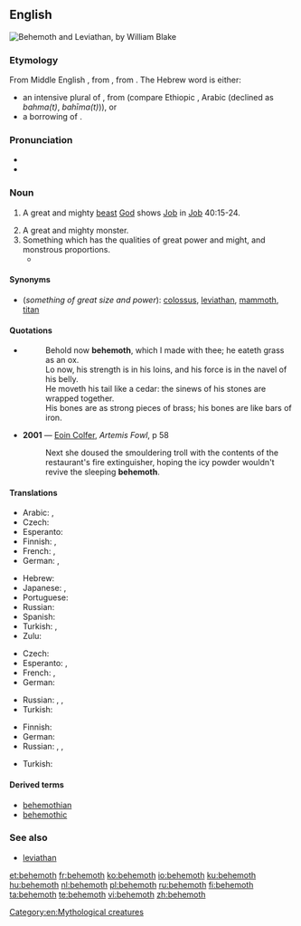 ==English==
{{was wotd|2006|July|3}}
[[Image:Behemoth3.jpg|thumb|Behemoth and Leviathan, by William Blake]]
{{wikipedia}}

===Etymology===
From Middle English {{term|behemoth|behemoth, bemoth|lang=enm}}, from {{etyl|LL.|en}}, from {{etyl|he|en}} {{term|בהמות|tr=bəhēmōth|lang=he}}. The Hebrew word is either:
* an intensive plural of {{term|בהמה||tr=bəhēmāh|beast|lang=he}}, from {{etyl|sem-pro|en}} (compare Ethiopic {{term|||tr=bəhma|dumb, speechless|lang=gez}}, Arabic {{term|||tr=ʼabham|animal|lang=ar}} (declined as ''bahma(t)'', ''bahīma(t)'')), or
* a borrowing of {{etyl|egy|en}} {{term|||tr=p-ehe-mau|hippopotamus|lit=water-ox|lang=egy}}.

===Pronunciation===
* {{IPA|/bəˈhi(ː)məθ/|lang=en}}
* {{audio|en-us-behemoth.ogg|Audio (US)|lang=en}}

===Noun===
{{en-noun}}

# {{context|Bible|lang=en}} A great and mighty [[beast]] [[God]] shows [[Job]] in [[Job]] 40:15-24.
# A great and mighty monster.
# Something which has the qualities of great power and might, and monstrous proportions.
#* {{quote-news|date=2011-01-18
    |first=Joe
    |last=Lovejoy
    |title=Cardiff City 0 Stoke City 2
    |newspaper=Guardian Online
    |url=http://www.guardian.co.uk/football/2011/jan/18/cardiff-city-stoke-city-fa-cup?intcmp=239
    |page=
    |passage=The diehards who did turn out were at least rewarded with a first sight of Jon Parkin, the '''behemoth''' striker signed from Preston, who scored a stunning goal on his debut at Norwich last weekend.}}

====Synonyms====
* (''something of great size and power''): [[colossus]], [[leviathan]], [[mammoth]], [[titan]]

====Quotations====
* {{RQ:Authorized Version|Job|40|15|18}}
*: Behold now '''behemoth''', which I made with thee; he eateth grass as an ox.<br/>Lo now, his strength is in his loins, and his force is in the navel of his belly.<br/>He moveth his tail like a cedar: the sinews of his stones are wrapped together.<br/>His bones are as strong pieces of brass; his bones are like bars of iron.
* '''2001''' — [[w:Eoin Colfer|Eoin Colfer]], ''Artemis Fowl'', p 58
*: Next she doused the smouldering troll with the contents of the restaurant's fire extinguisher, hoping the icy powder wouldn't revive the sleeping '''behemoth'''.

====Translations====
{{trans-top|mighty beast in the Book of Job}}
* Arabic: {{t|ar|بهيموث|tr=bahimūθ}}, {{t|ar|بهموت|tr=bahamūt}}
* Czech: {{t|cs|behemot|m}}
* Esperanto: {{t|eo|behemoto}}
* Finnish: {{t+|fi|behemot}}, {{t+|fi|virtahepo}}
* French: {{t|fr|Béhémoth}}, {{t|fr|Béhémot|m}}
* German: {{t|de|Behemot}}, {{t|de|Moloch|m}}
{{trans-mid}}
* Hebrew: {{t|he|בהמות|tr=Bəhēmôth}}
* Japanese: {{t|ja|ベヘモット|tr=behemotto|sc=Jpan}}, {{t|ja|ベヒーモス|tr=behīmosu|sc=Jpan}}
* Portuguese: {{t|pt|Beemôt|m}}
* Russian: {{qualifier|"hippopotamus" in modern Russian}} {{t+|ru|бегемо́т|m}}
* Spanish: {{t|es|behemot|f-p}} {{qualifier|rare}}
* Turkish: {{t|tr|behemot}}, {{t|tr|dev yaratık}}
* Zulu: {{t|zu|uBehemoti}}
{{trans-bottom}}

{{trans-top|mighty monster}}
* Czech: {{t|cs|obluda|f}}
* Esperanto: {{t|eo|behemo}}, {{t|eo|behemoto}}
* French: {{t|fr|béhémoth|m}}, {{t|fr|béhémot|m}}
* German: {{t|de|Riesentier|n}}
{{trans-mid}}
* Russian: {{t+|ru|чу́дище|n}}, {{t+|ru|чудо́вище|n}}, {{t+|ru|монстр|m}}
* Turkish: {{t+|tr|dev}}
{{trans-bottom}}

{{trans-top|something of great size and power}}
* Finnish: {{t+|fi|jättiläinen}}
* German: {{t+|de|Gigant|m}}
* Russian: {{t+|ru|гига́нт|m}}, {{t+|ru|велика́н|m}}, {{t+|ru|исполи́н|m}}
{{trans-mid}}
* Turkish: {{t+|tr|dev}}
{{trans-bottom}}

====Derived terms====
* [[behemothian]]
* [[behemothic]]

===See also===
* [[leviathan]]

[[Category:en:Mythological creatures]]

[[et:behemoth]]
[[fr:behemoth]]
[[ko:behemoth]]
[[io:behemoth]]
[[ku:behemoth]]
[[hu:behemoth]]
[[nl:behemoth]]
[[pl:behemoth]]
[[ru:behemoth]]
[[fi:behemoth]]
[[ta:behemoth]]
[[te:behemoth]]
[[vi:behemoth]]
[[zh:behemoth]]